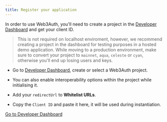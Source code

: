 ```yaml
---
title: Register your application
---
```


In order to use Web3Auth, you'll need to create a project in the [Developer Dashboard](https://dashboard.web3auth.io) and get your client ID.

> This is not required on localhost enviroment, however, we recommend creating a project in the dashboard for testing purposes in a hosted demo
> application. While moving to a production environment, make sure to convert your project to `mainnet`, `aqua`, `celeste` or `cyan`, otherwise you'll
> end up losing users and keys.

- Go to [Developer Dashboard](https://dashboard.web3auth.io/), create or select a Web3Auth project.

- You can also enable interoperability options within the project while initialising it.

- Add your `redirectUrl` to **Whitelist URLs**.

- Copy the `Client ID` and paste it here, it will be used during instantiation.

<a className="button button--primary" href="https://dashboard.web3auth.io" target="_blank" rel="noreferrer noopener">
  Go to Developer Dashboard
</a>
